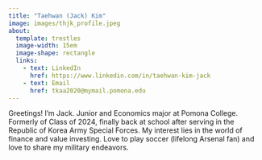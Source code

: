 ```yaml
---
title: "Taehwan (Jack) Kim"
image: images/thjk_profile.jpeg
about:
  template: trestles
  image-width: 15em
  image-shape: rectangle
  links:
    - text: LinkedIn
      href: https://www.linkedin.com/in/taehwan-kim-jack
    - text: Email
      href: tkaa2020@mymail.pomona.edu
---
```


Greetings! I'm Jack. Junior and Economics major at Pomona College. Formerly of Class of 2024, finally back at school after serving in the Republic of Korea Army Special Forces. My interest lies in the world of finance and value investing. Love to play soccer (lifelong Arsenal fan) and love to share my military endeavors.


